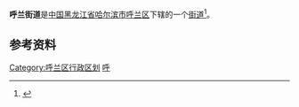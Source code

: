 {{中国乡级行政区
| 行政区全称 = 呼兰街道
| 上级行政区 = [[黑龙江省|黑龙江省]][[哈尔滨市|哈尔滨市]][[呼兰区|呼兰区]]
| 行政区类别 = [[街道|街道]]
| LowerDivisions = 10个社区、1个行政村
| 行政区划代码 = 230111002
| 总面积 = 
| 户籍人口 = 
| 常住人口 = 
| 行政区划 = 
| 官方网站 =
| 邮政编码 =150000
| 毗邻行政区 =
}}

'''呼兰街道'''是[[中国|中国]][[黑龙江省|黑龙江省]][[哈尔滨市|哈尔滨市]][[呼兰区|呼兰区]]下辖的一个[[街道|街道]]<ref>{{Cite web |url=http://www.chinaquhua.cn/heilongjiang/ |title=呼兰街道 |accessdate=2011-08-18 |archive-date=2011-08-22 |archive-url=https://web.archive.org/web/20110822123644/http://www.chinaquhua.cn/heilongjiang/ |dead-url=yes }}</ref>。

==参考资料==
{{reflist}}

{{哈尔滨市呼兰区行政区划}}

[[Category:呼兰区行政区划|Category:呼兰区行政区划]]
[[Category:哈尔滨市街道|呼]]